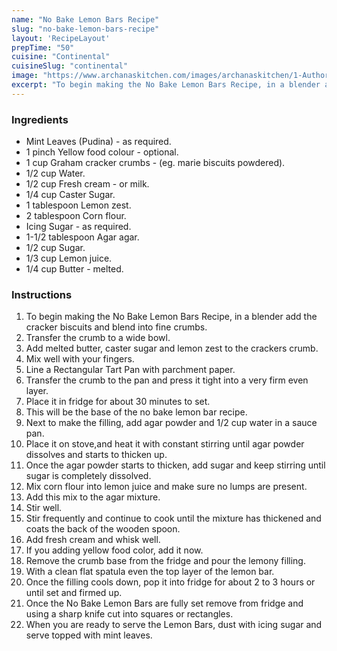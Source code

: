 ---
name: "No Bake Lemon Bars Recipe"
slug: "no-bake-lemon-bars-recipe"
layout: 'RecipeLayout'
prepTime: "50"
cuisine: "Continental"
cuisineSlug: "continental"
image: "https://www.archanaskitchen.com/images/archanaskitchen/1-Author/Jyothi_Rajesh/No_Bake_Lemon_Bars_Recipe-1.jpg"
excerpt: "To begin making the No Bake Lemon Bars Recipe, in a blender add the cracker biscuits and blend into fine crumbs"
---

### Ingredients

- Mint Leaves (Pudina) - as required.
- 1 pinch Yellow food colour - optional.
- 1 cup Graham cracker crumbs - (eg. marie biscuits powdered).
- 1/2 cup Water.
- 1/2 cup Fresh cream - or milk.
- 1/4 cup Caster Sugar.
- 1 tablespoon Lemon zest.
- 2 tablespoon Corn flour.
- Icing Sugar - as required.
- 1-1/2 tablespoon Agar agar.
- 1/2 cup Sugar.
- 1/3 cup Lemon juice.
- 1/4 cup Butter - melted.

### Instructions

1. To begin making the No Bake Lemon Bars Recipe, in a blender add the cracker biscuits and blend into fine crumbs.
1. Transfer the crumb to a wide bowl.
1. Add melted butter, caster sugar and lemon zest to the crackers crumb.
1. Mix well with your fingers.
1. Line a Rectangular Tart Pan with parchment paper.
1. Transfer the crumb to the pan and press it tight into a very firm even layer.
1. Place it in fridge for about 30 minutes to set.
1. This will be the base of the no bake lemon bar recipe.
1. Next to make the filling, add agar powder and 1/2 cup water in a sauce pan.
1. Place it on stove,and heat it with constant stirring until agar powder dissolves and starts to thicken up.
1. Once the agar powder starts to thicken, add sugar and keep stirring until sugar is completely dissolved.
1. Mix corn flour into lemon juice and make sure no lumps are present.
1. Add this mix to the agar mixture.
1. Stir well.
1. Stir frequently and continue to cook until the mixture has thickened and coats the back of the wooden spoon.
1. Add fresh cream and whisk well.
1. If you adding yellow food color, add it now.
1. Remove the crumb base from the fridge and pour the lemony filling.
1. With a clean flat spatula even the top layer of the lemon bar.
1. Once the filling cools down, pop it into fridge for about 2 to 3 hours or until set and firmed up.
1. Once the No Bake Lemon Bars are fully set remove from fridge and using a sharp knife cut into squares or rectangles.
1. When you are ready to serve the Lemon Bars, dust with icing sugar and serve topped with mint leaves.
